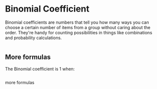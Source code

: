 
# Binomial Coefficient

Binomial coefficients are numbers that tell you how many ways you can choose a certain number of items from a group without caring about the order. They're handy for counting possibilities in things like combinations and probability calculations.

<Math e="{n \choose k} = \frac{n!}{k!(n-k)!}" />

## More formulas

The Binomial coefficient is 1 when:

<Math e="{n \choose n} = {n \choose 0} = 1" />

more formulas

<Math e="(x+y)^n = \sum{k=0}{n} {n \choose k } x^k y^{n-k}" />
